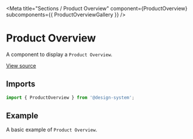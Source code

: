 
<Meta
  title="Sections / Product Overview"
  component={ProductOverview}
  subcomponents={{ ProductOverviewGallery }}
/>

# Product Overview

A component to display a `Product Overview`.

[View source](https://github.com/actarian/design-system/tree/main/src/@sections/product-overview)

## Imports

```js
import { ProductOverview } from '@design-system';
```

## Example

A basic example of `Product Overview`.

<Canvas>
  <Story name="Product Overview">
    <ProductOverview />
  </Story>
</Canvas>

<Canvas>
  <Story name="Product Overview Gallery">
    <ProductOverview.Gallery />
  </Story>
</Canvas>
